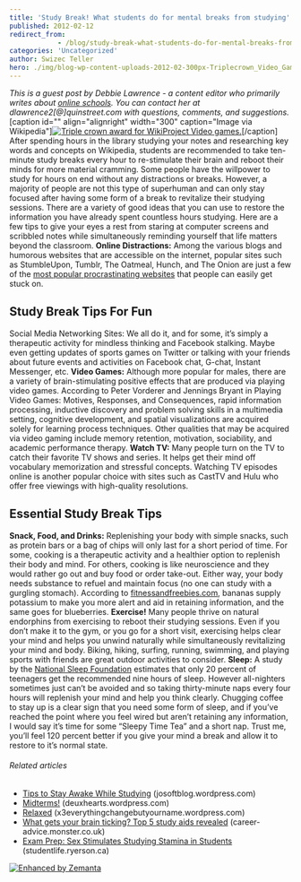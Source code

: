 ```yaml
---
title: 'Study Break! What students do for mental breaks from studying'
published: 2012-02-12
redirect_from: 
            - /blog/study-break-what-students-do-for-mental-breaks-from-studying/swizec/3658
categories: 'Uncategorized'
author: Swizec Teller
hero: ./img/blog-wp-content-uploads-2012-02-300px-Triplecrown_Video_Games.jpg
---
```

_This is a guest post by Debbie Lawrence - a content editor who primarily writes about [online schools](http://www.schools.com/). You can contact her at dlawrence2\[@]quinstreet.com with questions, comments, and suggestions._ \[caption id="" align="alignright" width="300" caption="Image via Wikipedia"][![Triple crown award for WikiProject Video games.](./img/blog-wp-content-uploads-2012-02-300px-Triplecrown_Video_Games.jpg "Triple crown award for WikiProject Video games.")](http://en.wikipedia.org/wiki/File:Triplecrown_Video_Games.jpg)\[/caption] After spending hours in the library studying your notes and researching key words and concepts on Wikipedia, students are recommended to take ten-minute study breaks every hour to re-stimulate their brain and reboot their minds for more material cramming. Some people have the willpower to study for hours on end without any distractions or breaks. However, a majority of people are not this type of superhuman and can only stay focused after having some form of a break to revitalize their studying sessions. There are a variety of good ideas that you can use to restore the information you have already spent countless hours studying. Here are a few tips to give your eyes a rest from staring at computer screens and scribbled notes while simultaneously reminding yourself that life matters beyond the classroom. **Online Distractions:** Among the various blogs and humorous websites that are accessible on the internet, popular sites such as StumbleUpon, Tumblr, The Oatmeal, Hunch, and The Onion are just a few of the [most popular procrastinating websites](http://www.schools.com/articles/30-best-websites-for-procrastination.html) that people can easily get stuck on.

## Study Break Tips For Fun

Social Media Networking Sites: We all do it, and for some, it’s simply a therapeutic activity for mindless thinking and Facebook stalking. Maybe even getting updates of sports games on Twitter or talking with your friends about future events and activities on Facebook chat, G-chat, Instant Messenger, etc. **Video Games:** Although more popular for males, there are a variety of brain-stimulating positive effects that are produced via playing video games. According to Peter Vorderer and Jennings Bryant in Playing Video Games: Motives, Responses, and Consequences, rapid information processing, inductive discovery and problem solving skills in a multimedia setting, cognitive development, and spatial visualizations are acquired solely for learning process techniques. Other qualities that may be acquired via video gaming include memory retention, motivation, sociability, and academic performance therapy. **Watch TV:** Many people turn on the TV to catch their favorite TV shows and series. It helps get their mind off vocabulary memorization and stressful concepts. Watching TV episodes online is another popular choice with sites such as CastTV and Hulu who offer free viewings with high-quality resolutions.

## Essential Study Break Tips

**Snack, Food, and Drinks:** Replenishing your body with simple snacks, such as protein bars or a bag of chips will only last for a short period of time. For some, cooking is a therapeutic activity and a healthier option to replenish their body and mind. For others, cooking is like neuroscience and they would rather go out and buy food or order take-out. Either way, your body needs substance to refuel and maintain focus (no one can study with a gurgling stomach). According to [fitnessandfreebies.com](http://www.fitnessandfreebies.com/), bananas supply potassium to make you more alert and aid in retaining information, and the same goes for blueberries. **Exercise!** Many people thrive on natural endorphins from exercising to reboot their studying sessions. Even if you don’t make it to the gym, or you go for a short visit, exercising helps clear your mind and helps you unwind naturally while simultaneously revitalizing your mind and body. Biking, hiking, surfing, running, swimming, and playing sports with friends are great outdoor activities to consider. **Sleep:** A study by the [National Sleep Foundation](http://www.sleepfoundation.org/article/hot-topics/adolescent-sleep-needs-and-patterns) estimates that only 20 percent of teenagers get the recommended nine hours of sleep. However all-nighters sometimes just can’t be avoided and so taking thirty-minute naps every four hours will replenish your mind and help you think clearly. Chugging coffee to stay up is a clear sign that you need some form of sleep, and if you’ve reached the point where you feel wired but aren’t retaining any information, I would say it’s time for some “Sleepy Time Tea” and a short nap. Trust me, you’ll feel 120 percent better if you give your mind a break and allow it to restore to it’s normal state.

###### Related articles

- [Tips to Stay Awake While Studying](http://josoftblog.wordpress.com/2012/02/03/tips-to-stay-awake-while-studying/) (josoftblog.wordpress.com)
- [Midterms!](http://deuxhearts.wordpress.com/2012/02/04/midterms/) (deuxhearts.wordpress.com)
- [Relaxed](http://x3everythingchangebutyourname.wordpress.com/2012/02/12/relaxed/) (x3everythingchangebutyourname.wordpress.com)
- [What gets your brain ticking? Top 5 study aids revealed](http://career-advice.monster.co.uk/career-development/education-training/top-5-study-aids-to-keep-you-focussed/article.aspx) (career-advice.monster.co.uk)
- [Exam Prep: Sex Stimulates Studying Stamina in Students](http://studentlife.ryerson.ca/blog/exam-prep-sex-stimulates-studying-stamina-in-students/) (studentlife.ryerson.ca)

[![Enhanced by Zemanta](http://img.zemanta.com/zemified_e.png?x-id=0b79d883-f1ce-4e75-94d4-12e7a709edc2)](http://www.zemanta.com/ "Enhanced by Zemanta")
